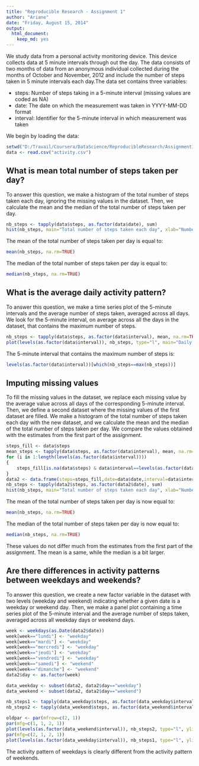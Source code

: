 ---
title: "Reproducible Research - Assignment 1"
author: "Ariane"
date: "Friday, August 15, 2014"
output:
  html_document:
    keep_md: yes
---

We study data from a personal activity monitoring device. This device collects data at 5 minute intervals through out the day. The data consists of two months of data from an anonymous individual collected during the months of October and November, 2012 and include the number of steps taken in 5 minute intervals each day.The data set contains three variables:

- steps: Number of steps taking in a 5-minute interval (missing values are coded as NA)
- date: The date on which the measurement was taken in YYYY-MM-DD format
- interval: Identifier for the 5-minute interval in which measurement was taken

We begin by loading the data:

```{r}
setwd("D:/Travail/Coursera/DataScience/ReproducibleResearch/Assignment1")
data <- read.csv("activity.csv")
```

What is mean total number of steps taken per day?
-------------------------------------------------

To answer this question, we make a histogram of the total number of steps taken each day, ignoring the missing values in the dataset. Then, we calculate the mean and the median of the total number of steps taken per day.

```{r}
nb_steps <- tapply(data$steps, as.factor(data$date), sum)
hist(nb_steps, main="Total number of steps taken each day", xlab="Number of steps", ylab="Frequency")
```

The mean of the total number of steps taken per day is equal to:

```{r}
mean(nb_steps, na.rm=TRUE)
```

The median of the total number of steps taken per day is equal to:

```{r}
median(nb_steps, na.rm=TRUE)
```

What is the average daily activity pattern?
-------------------------------------------

To answer this question, we make a time series plot of the 5-minute intervals and the average number of steps taken, averaged across all days. We look for the 5-minute interval, on average across all the days in the dataset, that contains the maximum number of steps.

```{r}
nb_steps <- tapply(data$steps, as.factor(data$interval), mean, na.rm=TRUE)
plot(levels(as.factor(data$interval)), nb_steps, type="l", main="Daily activity pattern", xlab="Interval identifier", ylab="Average number of steps")
```

The 5-minute interval that contains the maximum number of steps is:

```{r}
levels(as.factor(data$interval))[which(nb_steps==max(nb_steps))]
```

Imputing missing values
-----------------------

To fill the missing values in the dataset, we replace each missing value by the average value across all days of the corresponding 5-minute interval. Then, we define a second dataset where the missing values of the first dataset are filled. We make a histogram of the total number of steps taken each day with the new dataset, and we calculate the mean and the median of the total number of steps taken per day. We compare the values obtained with the estimates from the first part of the assignment.

```{r}
steps_fill <- data$steps
mean_steps <- tapply(data$steps, as.factor(data$interval), mean, na.rm=TRUE)
for (i in 1:length(levels(as.factor(data$interval))))
{
    steps_fill[is.na(data$steps) & data$interval==levels(as.factor(data$interval))[i]] <- mean_steps[i]
}
data2 <- data.frame(steps=steps_fill,date=data$date,interval=data$interval)
nb_steps <- tapply(data2$steps, as.factor(data2$date), sum)
hist(nb_steps, main="Total number of steps taken each day", xlab="Number of steps", ylab="Frequency")
```

The mean of the total number of steps taken per day is now equal to:

```{r}
mean(nb_steps, na.rm=TRUE)
```

The median of the total number of steps taken per day is now equal to:

```{r}
median(nb_steps, na.rm=TRUE)
```

These values do not differ much from the estimates from the first part of the assignment. The mean is a same, while the median is a bit larger.

Are there differences in activity patterns between weekdays and weekends?
-------------------------------------------------------------------------

To answer this question, we create a new factor variable in the dataset with two levels (weekday and weekend) indicating whether a given date is a weekday or weekend day. Then, we make a panel plot containing a time series plot of the 5-minute interval and the average number of steps taken, averaged across all weekday days or weekend days. 

```{r}
week <- weekdays(as.Date(data2$date))
week[week=="lundi"] <- "weekday"
week[week=="mardi"] <- "weekday"
week[week=="mercredi"] <- "weekday"
week[week=="jeudi"] <- "weekday"
week[week=="vendredi"] <- "weekday"
week[week=="samedi"] <- "weekend"
week[week=="dimanche"] <- "weekend"
data2$day <- as.factor(week)

data_weekday <- subset(data2, data2$day=="weekday")
data_weekend <- subset(data2, data2$day=="weekend")

nb_steps1 <- tapply(data_weekday$steps, as.factor(data_weekday$interval), mean, na.rm=TRUE)
nb_steps2 <- tapply(data_weekend$steps, as.factor(data_weekend$interval), mean, na.rm=TRUE)

oldpar <- par(mfrow=c(2, 1))
par(mfg=c(1, 1, 2, 1))
plot(levels(as.factor(data_weekend$interval)), nb_steps2, type="l", ylim=c(0, 220), main="Weekend", xlab="Interval identifier", ylab="Average number of steps")
par(mfg=c(2, 1, 2, 1))
plot(levels(as.factor(data_weekday$interval)), nb_steps1, type="l", ylim=c(0, 220), main="Week days", xlab="Interval identifier", ylab="Average number of steps")
```

The activity pattern of weekdays is clearly different from the activity pattern of weekends.

